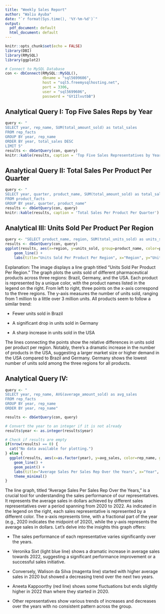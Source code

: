 ```yaml
---
title: "Weekly Sales Report"
author: "Waliu Ayuba"
date: "`r format(Sys.time(), '%Y-%m-%d')`"
output:
  pdf_document: default
  html_document: default
---
```


```r
knitr::opts_chunk$set(echo = FALSE)
library(DBI)
library(RMySQL)
library(ggplot2)

# Connect to MySQL Database
con <- dbConnect(RMySQL::MySQL(), 
                 dbname = "sql5699606", 
                 host = "sql5.freemysqlhosting.net",
                 port = 3306, 
                 user = "sql5699606", 
                 password = "GY1IlvutbB")


```

## Analytical Query I: Top Five Sales Reps by Year
```r
query <- "
SELECT year, rep_name, SUM(total_amount_sold) as total_sales
FROM rep_facts
GROUP BY year, rep_name
ORDER BY year, total_sales DESC
LIMIT 5"
results <- dbGetQuery(con, query)
knitr::kable(results, caption = 'Top Five Sales Representatives by Year')

```



## Analytical Query II: Total Sales Per Product Per Quarter
```r
query <- "
SELECT year, quarter, product_name, SUM(total_amount_sold) as total_sales
FROM product_facts
GROUP BY year, quarter, product_name"
results <- dbGetQuery(con, query)
knitr::kable(results, caption = 'Total Sales Per Product Per Quarter')


```


## Analytical III: Units Sold Per Product Per Region
```r
query <- "SELECT product_name, region, SUM(total_units_sold) as units_sold FROM product_facts GROUP BY product_name, region"
results <- dbGetQuery(con, query)
ggplot(results, aes(x=region, y=units_sold, group=product_name, color=product_name)) + 
    geom_line() + 
    labs(title="Units Sold Per Product Per Region", x="Region", y="Units Sold")

```

Explanation:
The image displays a line graph titled "Units Sold Per Product Per Region." The graph plots the units sold of different pharmaceutical products across three regions: Brazil, Germany, and the USA. Each product is represented by a unique color, with the product names listed in the legend on the right.
From left to right, three points on the x-axis correspond to the three regions. The y-axis measures the number of units sold, ranging from 1 million to a little over 3 million units. All products seem to follow a similar trend:

- Fewer units sold in Brazil

- A significant drop in units sold in Germany

- A sharp increase in units sold in the USA

The lines connecting the points show the relative differences in units sold per product per region. Notably, there's a dramatic increase in the number of products in the USA, suggesting a larger market size or higher demand in the USA compared to Brazil and Germany. Germany shows the lowest number of units sold among the three regions for all products. 


## Analytical Query IV: 

```r
query <- "
SELECT year, rep_name, AVG(average_amount_sold) as avg_sales
FROM rep_facts
GROUP BY year, rep_name
ORDER BY year, rep_name"

results <- dbGetQuery(con, query)

# Convert the year to an integer if it is not already
results$year <- as.integer(results$year)

# Check if results are empty
if(nrow(results) == 0) {
  cat("No data available for plotting.")
} else {
  ggplot(results, aes(x=as.factor(year), y=avg_sales, color=rep_name, group=rep_name)) +
    geom_line() +
    geom_point() +
    labs(title="Average Sales Per Sales Rep Over the Years", x="Year", y="Average Sales ($)", color="Sales Rep") +
    theme_minimal()
}


```

The line graph, titled "Average Sales Per Sales Rep Over the Years," is a crucial tool for understanding the sales performance of our representatives. It represents the average sales in dollars achieved by different sales representatives over a period spanning from 2020 to 2022.
As indicated in the legend on the right, each sales representative is represented by a different color. The x-axis represents time, with a fractional part of the year (e.g., 2020 indicates the midpoint of 2020), while the y-axis represents the average sales in dollars.
Let's delve into the insights this graph offers:

- The sales performance of each representative varies significantly over the years.

- Veronika Sixt (light blue line) shows a dramatic increase in average sales towards 2022, suggesting a significant performance improvement or a successful sales initiative.

- Conversely, Walison da Silva (magenta line) started with higher average sales in 2020 but showed a decreasing trend over the next two years.

- Aneeta Kappoorthy (red line) shows some fluctuations but ends slightly higher in 2022 than where they started in 2020.

- Other representatives show various trends of increases and decreases over the years with no consistent pattern across the group.
